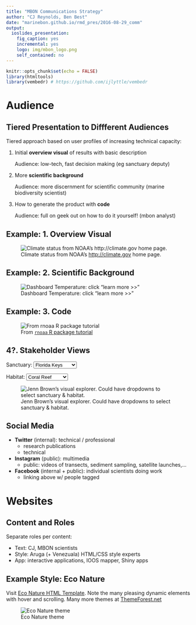 ```yaml
---
title: "MBON Communications Strategy"
author: "CJ Reynolds, Ben Best"
date: "marinebon.github.io/rmd_pres/2016-08-29_comm"
output: 
  ioslides_presentation: 
    fig_caption: yes
    incremental: yes
    logo: img/mbon_logo.png
    self_contained: no
---
```


```r
knitr::opts_chunk$set(echo = FALSE)
library(htmltools)
library(vembedr) # https://github.com/ijlyttle/vembedr
```

# Audience

## Tiered Presentation to Diffferent Audiences

Tiered approach based on user profiles of increasing technical capacity:

1. Initial **overview visual** of results with basic description

    Audience: low-tech, fast decision making (eg sanctuary deputy)

2. More **scientific background**

    Audience: more discernment for scientific community (marine biodiversity scientist)

3. How to generate the product with **code**

    Audience: full on geek out on how to do it yourself! (mbon analyst)

## Example: 1. **Overview Visual**

![Climate status from NOAA's <http://climate.gov> home page.](img/noaa-climate_dashboard_s.png)

<!--
- "Global Climate Dashboard" -> "Global Marine Biodiversity Dashboard"?
- Click "learn more >>" for next step
-->

## Example: 2. **Scientific Background**

![Dashboard Temperature: click "learn more >>"](img/noaa-climate_temp-more_s.png)

## Example: 3. **Code**

![From [`rnoaa` R package tutorial](https://ropensci.org/tutorials/rnoaa_tutorial.html)](img/ropensci-rnoaa_tutorial-sea-ice_s.png)

## 4?. **Stakeholder Views**

<!--
shiny::selectInput('sanctuary', 'Sanctuary', c('Florida Keys','Monterey Bay','Channel Islands'))
-->
Sanctuary: 
    <select id="sanctuary"><option value="Florida Keys" selected>Florida Keys</option>
<option value="Monterey Bay">Monterey Bay</option>
<option value="Channel Islands">Channel Islands</option></select>

<!--
shiny::selectInput('habitat', 'Habitat', c('Coral Reef','Rocky Intertidal','Sand Flats'))
-->
Habitat:
    <select id="habitat"><option value="Coral Reef" selected>Coral Reef</option>
<option value="Rocky Intertidal">Rocky Intertidal</option>
<option value="Sand Flats">Sand Flats</option></select>

![Jenn Brown's visual explorer. Could have dropdowns to select sanctuary & habitat.](img/jenn-brown_sanctuary-sillhouette-to-data.png)

<!--
Jenn Brown's silhouette vision. dropdown for place, on hover of animal sillhouette see time series, click to get details on data inputs and see related issues (invasives, etc) with pics of spp. need to export JPG/PDF
-->

## Social Media

- **Twitter** (internal): technical / professional
    - research publications
    - technical
- **Instagram** (public): multimedia 
    - public: videos of transects, sediment sampling, satellite launches,...
- **Facebook** (internal + public): individual scientists doing work
    - linking above w/ people tagged

# Websites

## Content and Roles

Separate roles per content:

- Text: CJ, MBON scientists
- Style: Aruga (+ Venezuala) HTML/CSS style experts
- App: interactive applications, IOOS mapper, Shiny apps

## Example **Style**: Eco Nature

Visit [Eco Nature HTML Template](http://themes.cmsmasters.net/?theme=eco-nature-html). Note the many pleasing dynamic elements with hover and scrolling. Many more themes at [ThemeForest.net](http://ThemeForest.net)

![Eco Nature theme](img/themegarden_econature.png)